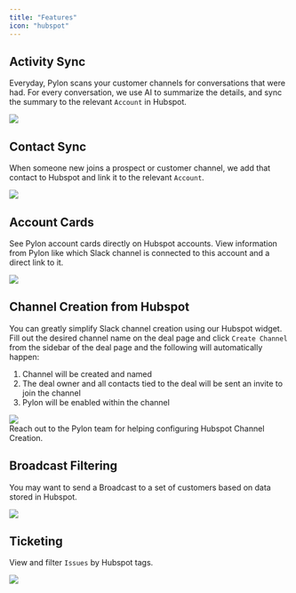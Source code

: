 ```yaml
---
title: "Features"
icon: "hubspot"
---
```


## Activity Sync

Everyday, Pylon scans your customer channels for conversations that were had.
For every conversation, we use AI to summarize the details, and sync the summary
to the relevant `Account` in Hubspot.

<Frame>
  <img src="/images/hubspot-activity.png" />
</Frame>

## Contact Sync

When someone new joins a prospect or customer channel, we add that contact to
Hubspot and link it to the relevant `Account`.

<Frame>
  <img src="/images/hubspot-contact.png" />
</Frame>

## Account Cards 

See Pylon account cards directly on Hubspot accounts. View information from Pylon like which Slack channel
is connected to this account and a direct link to it.

<Frame>
  <img src="/images/hubspot-company-card.png" />
</Frame>

## Channel Creation from Hubspot

You can greatly simplify Slack channel creation using our Hubspot widget.
Fill out the desired channel name on the deal page and click `Create Channel` from the sidebar of the deal page and the
following will automatically happen:

1. Channel will be created and named
2. The deal owner and all contacts tied to the deal will be sent an invite to join the channel
3. Pylon will be enabled within the channel

<Frame>
  <img src="/images/hubspot-channel-creation.png" />
</Frame>

<br />

<Note>
Reach out to the Pylon team for helping configuring Hubspot Channel Creation.
</Note>

## Broadcast Filtering

You may want to send a Broadcast to a set of customers based on data stored in
Hubspot.

<Frame>
  <img src="/images/sfdc-broadcast.png" />
</Frame>

## Ticketing

View and filter `Issues` by Hubspot tags.

<Frame>
  <img src="/images/sfdc-ticketing.png" />
</Frame>
